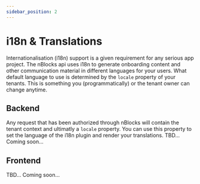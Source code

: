 ```yaml
---
sidebar_position: 2
---
```


# i18n & Translations


Internationalisation (i18n) support is a given requirement for any serious app project. 
The nBlocks api uses i18n to generate onboarding content and other communication material in different languages for your users. 
What default language to use is determined by the `locale` property of your tenants. This is something you (programmatically) or the tenant owner can change anytime.

## Backend
Any request that has been authorized through nBlocks will contain the tenant context and ultimatly a `locale` property. 
You can use this property to set the language of the i18n plugin and render your translations.
<Tabs>
<TabItem value="nestjs" label="NestJS" default>
TBD...
</TabItem>
<TabItem value="expressjs" label="Express.js">
Coming soon...
</TabItem>
</Tabs>

## Frontend
<Tabs>
<TabItem value="ionic" label="Ionic" default>
TBD...
</TabItem>
<TabItem value="flutter" label="Flutter">
Coming soon...
</TabItem>
</Tabs>